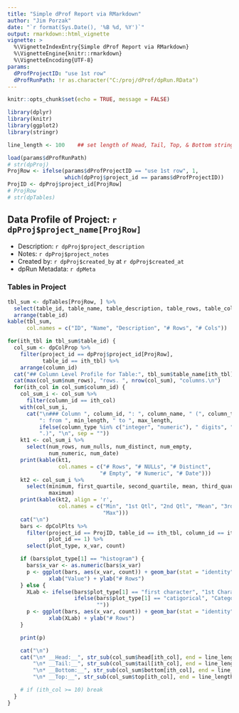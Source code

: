 ```yaml
---
title: "Simple dProf Report via RMarkdown"
author: "Jim Porzak"
date: "`r format(Sys.Date(), '%B %d, %Y')`"
output: rmarkdown::html_vignette
vignette: >
  %\VignetteIndexEntry{Simple dProf Report via RMarkdown}
  %\VignetteEngine{knitr::rmarkdown}
  %\VignetteEncoding{UTF-8}
params:
  dProfProjectID: "use 1st row"
  dProfRunPath: !r as.character("C:/proj/dProf/dpRun.RData")
---
```


```r
knitr::opts_chunk$set(echo = TRUE, message = FALSE)
```

```r
library(dplyr)
library(knitr)
library(ggplot2)
library(stringr)

line_length <- 100    ## set length of Head, Tail, Top, & Bottom strings

load(params$dProfRunPath)
# str(dpProj)
ProjRow <- ifelse(params$dProfProjectID == "use 1st row", 1,
                  which(dpProj$project_id == params$dProfProjectID))
ProjID <- dpProj$project_id[ProjRow]
# ProjRow
# str(dpTables)

```

## Data Profile of Project: `r dpProj$project_name[ProjRow]`

* Description: `r dpProj$project_description`
* Notes: `r dpProj$project_notes`
* Created by: `r dpProj$created_by` at `r dpProj$created_at`
* dpRun Metadata: `r dpMeta`

### Tables in Project
```r
tbl_sum <- dpTables[ProjRow, ] %>%
  select(table_id, table_name, table_description, table_rows, table_columns) %>%
  arrange(table_id)
kable(tbl_sum,
      col.names = c("ID", "Name", "Description", "# Rows", "# Cols"))
```


```r
for(ith_tbl in tbl_sum$table_id) {
  col_sum <- dpColProp %>%
    filter(project_id == dpProj$project_id[ProjRow],
           table_id == ith_tbl) %>%
    arrange(column_id)
  cat("## Column Level Profile for Table:", tbl_sum$table_name[ith_tbl], "\n")
  cat(max(col_sum$num_rows), "rows. ", nrow(col_sum), "columns.\n")
  for(ith_col in col_sum$column_id) {
    col_sum_i <- col_sum %>%
      filter(column_id == ith_col)
    with(col_sum_i,
      cat("\n### Column ", column_id, ": ", column_name, " (", column_type,
          ": from ", min_length, " to ", max_length,
          ifelse(column_type %in% c("integer", "numeric"), " digits", " characters"),
          ".)", "\n", sep = ""))
    kt1 <- col_sum_i %>%
      select(num_rows, num_nulls, num_distinct, num_empty,
             num_numeric, num_date)
    print(kable(kt1,
                col.names = c("# Rows", "# NULLs", "# Distinct",
                             "# Empty", "# Numeric", "# Date")))
    kt2 <- col_sum_i %>%
      select(minimum, first_quartile, second_quartile, mean, third_quartile,
             maximum)
    print(kable(kt2, align = 'r',
                col.names = c("Min", "1st Qtl", "2nd Qtl", "Mean", "3rd Qtl",
                              "Max")))
    cat("\n")
    bars <- dpColPlts %>%
      filter(project_id == ProjID, table_id == ith_tbl, column_id == ith_col,
             plot_id == 1) %>%
      select(plot_type, x_var, count)

    if (bars$plot_type[1] == "histogram") {
      bars$x_var <- as.numeric(bars$x_var)
      p <- ggplot(bars, aes(x_var, count)) + geom_bar(stat = "identity") +
             xlab("Value") + ylab("# Rows")
    } else {
      XLab <- ifelse(bars$plot_type[1] == "first character", "1st Character of String",
                     ifelse(bars$plot_type[1] == "catigorical", "Category",
                            ""))
      p <- ggplot(bars, aes(x_var, count)) + geom_bar(stat = "identity") +
             xlab(XLab) + ylab("# Rows")
    }

    print(p)

    cat("\n")
    cat("\n* __Head:__", str_sub(col_sum$head[ith_col], end = line_length),
        "\n* __Tail:__", str_sub(col_sum$tail[ith_col], end = line_length),
        "\n* __Bottom:__", str_sub(col_sum$bottom[ith_col], end = line_length),
        "\n* __Top:__", str_sub(col_sum$top[ith_col], end = line_length), "\n")

    # if (ith_col >= 10) break
  }
}

```